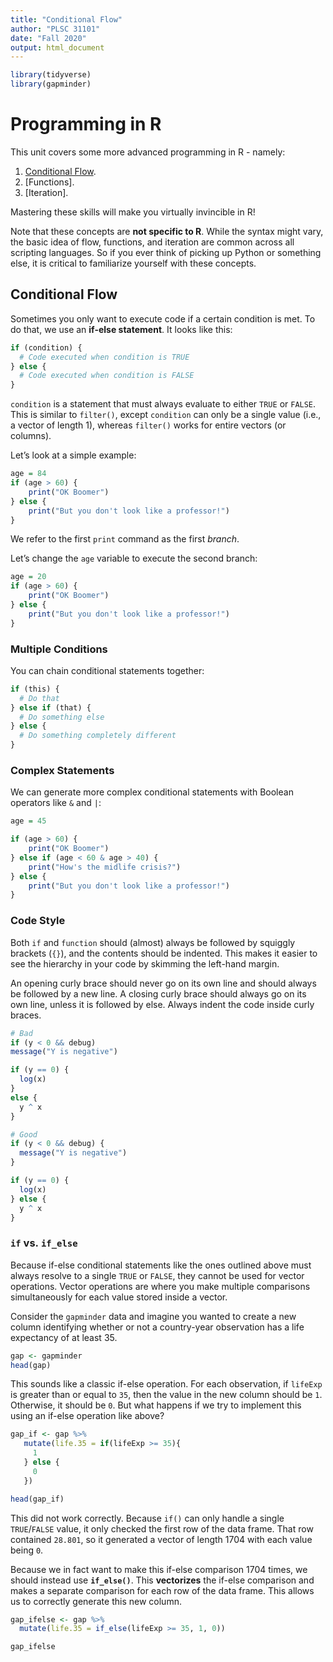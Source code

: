 ```yaml
---
title: "Conditional Flow"
author: "PLSC 31101"
date: "Fall 2020"
output: html_document
---
```


```r
library(tidyverse)
library(gapminder)
```

# Programming in R

This unit covers some more advanced programming in R - namely:

1. [Conditional Flow].
2. [Functions].
3. [Iteration].

Mastering these skills will make you virtually invincible in R!

Note that these concepts are __not specific to R__. While the syntax might vary, the basic idea of flow, functions, and iteration are common across all scripting languages. So if you ever think of picking up Python or something else, it is critical to familiarize yourself with these concepts.

## Conditional Flow 

Sometimes you only want to execute code if a certain condition is met. To do that, we use an **if-else statement**. It looks like this:

```r
if (condition) {
  # Code executed when condition is TRUE
} else {
  # Code executed when condition is FALSE
}
```

`condition` is a statement that must always evaluate to either `TRUE` or `FALSE`. This is similar to `filter()`, except `condition` can only be a single value (i.e., a vector of length 1), whereas `filter()` works for entire vectors (or columns).

Let's look at a simple example:

```r
age = 84
if (age > 60) {
    print("OK Boomer")
} else {
    print("But you don't look like a professor!")
}
```

We refer to the first `print` command as the first *branch*. 

Let's change the `age` variable to execute the second branch:

```r
age = 20
if (age > 60) {
    print("OK Boomer")
} else {
    print("But you don't look like a professor!")
}
```

### Multiple Conditions

You can chain conditional statements together:

```r
if (this) {
  # Do that
} else if (that) {
  # Do something else
} else {
  # Do something completely different
}
```

### Complex Statements

We can generate more complex conditional statements with Boolean operators like `&` and `|`:

```r
age = 45 

if (age > 60) {
    print("OK Boomer")
} else if (age < 60 & age > 40) {
    print("How's the midlife crisis?")
} else {
    print("But you don't look like a professor!")
}
```

### Code Style

Both `if` and `function` should (almost) always be followed by squiggly brackets (`{}`), and the contents should be indented. This makes it easier to see the hierarchy in your code by skimming the left-hand margin.

An opening curly brace should never go on its own line and should always be followed by a new line. A closing curly brace should always go on its own line, unless it is followed by else. Always indent the code inside curly braces.

```r
# Bad
if (y < 0 && debug)
message("Y is negative")

if (y == 0) {
  log(x)
} 
else {
  y ^ x
}

# Good
if (y < 0 && debug) {
  message("Y is negative")
}

if (y == 0) {
  log(x)
} else {
  y ^ x
}
```

### `if` vs. `if_else`

Because if-else conditional statements like the ones outlined above must always resolve to a single `TRUE` or `FALSE`, they cannot be used for vector operations. Vector operations are where you make multiple comparisons simultaneously for each value stored inside a vector. 

Consider the `gapminder` data and imagine you wanted to create a new column identifying whether or not a country-year observation has a life expectancy of at least 35.

```r
gap <- gapminder
head(gap)
```

This sounds like a classic if-else operation. For each observation, if `lifeExp` is greater than or equal to `35`, then the value in the new column should be `1`. Otherwise, it should be `0`. But what happens if we try to implement this using an if-else operation like above?

```r
gap_if <- gap %>%
   mutate(life.35 = if(lifeExp >= 35){
     1
   } else {
     0
   })

head(gap_if)
```

This did not work correctly. Because `if()` can only handle a single `TRUE`/`FALSE` value, it only checked the first row of the data frame. That row contained `28.801`, so it generated a vector of length 1704 with each value being `0`.

Because we in fact want to make this if-else comparison 1704 times, we should instead use **`if_else()`**. This **vectorizes** the if-else comparison and makes a separate comparison for each row of the data frame. This allows us to correctly generate this new column.

```r
gap_ifelse <- gap %>%
  mutate(life.35 = if_else(lifeExp >= 35, 1, 0))

gap_ifelse
```


